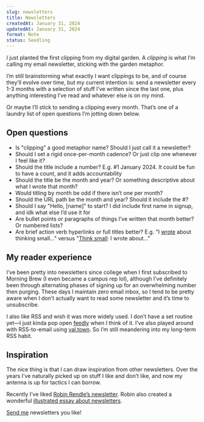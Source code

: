 ```yaml
---
slug: newsletters
title: Newsletters
createdAt: January 31, 2024
updatedAt: January 31, 2024
format: Note
status: Seedling
---
```


I just planted the <Link href="/january-2024">first clipping</Link> from my digital garden. A _clipping_ is what I’m calling my email newsletter, sticking with the <Link href="/about#garden">garden metaphor</Link>.

I’m still brainstorming what exactly I want clippings to be, and of course they’ll evolve over time, but my current intention is: send a newsletter every 1-3 months with a selection of stuff I’ve written since the last one, plus anything interesting I’ve read and whatever else is on my mind.

Or maybe I’ll stick to sending a clipping every month. That’s one of a laundry list of open questions I’m jotting down below.

## Open questions

- Is "clipping" a good metaphor name? Should I just call it a newsletter?
- Should I set a rigid once-per-month cadence? Or just clip one whenever I feel like it?
- Should the title include a number? E.g. #1 January 2024. It could be fun to have a count, and it adds accountability
- Should the title be the month and year? Or something descriptive about what I wrote that month?
- Would titling by month be odd if there isn’t one per month?
- Should the URL path be the month and year? Should it include the #?
- Should I say "Hello, [name]" to start? I did include first name in signup, and idk what else I’d use it for
- Are bullet points or paragraphs of things I’ve written that month better? Or numbered lists?
- Are brief action verb hyperlinks or full titles better? E.g. "I <u>wrote</u> about thinking small..." versus "<u>Think small</u>: I wrote about..."

## My reader experience

I’ve been pretty into newsletters since college when I first subscribed to Morning Brew (I even became a campus rep lol), although I’ve definitely been through alternating phases of signing up for an overwhelming number then purging. These days I maintain zero email inbox, so I tend to be pretty aware when I don’t actually want to read some newsletter and it’s time to unsubscribe.

I also like RSS and wish it was more widely used. I don’t have a set routine yet—I just kinda pop open [feedly](https://feedly.com) when I think of it. I’ve also played around with RSS-to-email using [val.town](https://val.town). So I’m still meandering into my long-term RSS habit.

## Inspiration

The nice thing is that I can draw inspiration from other newsletters. Over the years I’ve naturally picked up on stuff I like and don’t like, and now my antenna is up for tactics I can borrow.

Recently I’ve liked [Robin Rendle’s newsletter](https://robinrendle.com/newsletter/). Robin also created a wonderful [illustrated essay about newsletters](https://robinrendle.com/essays/newsletters/).

[Send me](mailto:pete@petemillspaugh.com) newsletters you like!

